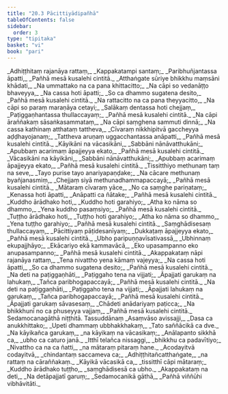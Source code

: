 ```yaml
---
title: "20.3 Pācittiyādipañhā"
tableOfContents: false
sidebar:
  order: 3
type: "tipitaka"
basket: "vi"
book: "pari"
---
```



<DynamicBreadcrumb />

<Division number="481" book="pari" bookNo="5" page="377">

<Paragraph number="2369" type="verses" book="pari">
_Adhiṭṭhitaṃ rajanāya rattaṃ,_  
_Kappakatampi santaṃ;_  
_Paribhuñjantassa āpatti,_  
_Pañhā mesā kusalehi cintitā._  

</Paragraph>

<Paragraph number="2370" type="verses" book="pari">
_Atthaṅgate sūriye bhikkhu maṃsāni khādati,_  
_Na ummattako na ca pana khittacitto;_  
_Na cāpi so vedanāṭṭo bhaveyya,_  
_Na cassa hoti āpatti;_  
_So ca dhammo sugatena desito,_  
_Pañhā mesā kusalehi cintitā._  

</Paragraph>

<Paragraph number="2371" type="verses" book="pari">
_Na rattacitto na ca pana theyyacitto,_  
_Na cāpi so paraṃ maraṇāya cetayi;_  
_Salākaṃ dentassa hoti chejjaṃ,_  
_Paṭiggaṇhantassa thullaccayaṃ;_  
_Pañhā mesā kusalehi cintitā._  

</Paragraph>

<Paragraph number="2372" type="verses" book="pari">
_Na cāpi āraññakaṃ sāsaṅkasammataṃ,_  
_Na cāpi saṃghena sammuti dinnā;_  
_Na cassa kathinaṃ atthataṃ tattheva,_  
_Cīvaraṃ nikkhipitvā gaccheyya aḍḍhayojanaṃ;_  
_Tattheva aruṇaṃ uggacchantassa anāpatti,_  
_Pañhā mesā kusalehi cintitā._  

</Paragraph>

<Paragraph number="2373" type="verses" book="pari">
_Kāyikāni na vācasikāni,_  
_Sabbāni nānāvatthukāni;_  
_Apubbaṃ acarimaṃ āpajjeyya ekato,_  
_Pañhā mesā kusalehi cintitā._  

</Paragraph>

<Paragraph number="2374" type="verses" book="pari">
_Vācasikāni na kāyikāni,_  
_Sabbāni nānāvatthukāni;_  
_Apubbaṃ acarimaṃ āpajjeyya ekato,_  
_Pañhā mesā kusalehi cintitā._  

</Paragraph>

<Paragraph number="2375" type="verses" book="pari">
_Tissitthiyo methunaṃ taṃ na seve,_  
_Tayo purise tayo anariyapaṇḍake;_  
_Na cācare methunaṃ byañjanasmiṃ,_  
_Chejjaṃ siyā methunadhammapaccayā;_  
_Pañhā mesā kusalehi cintitā._  

</Paragraph>

<Paragraph number="2376" type="verses" book="pari">
_Mātaraṃ cīvaraṃ yāce,_  
_No ca saṃghe pariṇataṃ;_  
_Kenassa hoti āpatti,_  
_Anāpatti ca ñātake;_  
_Pañhā mesā kusalehi cintitā._  

</Paragraph>

<Paragraph number="2377" type="verses" book="pari">
_Kuddho ārādhako hoti,_  
_Kuddho hoti garahiyo;_  
_Atha ko nāma so dhammo,_  
_Yena kuddho pasaṃsiyo;_  
_Pañhā mesā kusalehi cintitā._  

</Paragraph>

<Paragraph number="2378" type="verses" book="pari">
_Tuṭṭho ārādhako hoti,_  
_Tuṭṭho hoti garahiyo;_  
_Atha ko nāma so dhammo,_  
_Yena tuṭṭho garahiyo;_  
_Pañhā mesā kusalehi cintitā._  

</Paragraph>

<Paragraph number="2379" type="verses" book="pari">
_Saṃghādisesaṃ thullaccayaṃ,_  
_Pācittiyaṃ pāṭidesanīyaṃ;_  
_Dukkaṭaṃ āpajjeyya ekato,_  
_Pañhā mesā kusalehi cintitā._  

</Paragraph>

<Paragraph number="2380" type="verses" book="pari">
_Ubho paripuṇṇavīsativassā,_  
_Ubhinnaṃ ekupajjhāyo;_  
_Ekācariyo ekā kammavācā,_  
_Eko upasampanno eko anupasampanno;_  
_Pañhā mesā kusalehi cintitā._  

</Paragraph>

<Paragraph number="2381" type="verses" book="pari">
_Akappakataṃ nāpi rajanāya rattaṃ,_  
_Tena nivattho yena kāmaṃ vajeyya;_  
_Na cassa hoti āpatti,_  
_So ca dhammo sugatena desito;_  
_Pañhā mesā kusalehi cintitā._  

</Paragraph>

<Paragraph number="2382" type="verses" book="pari">
_Na deti na paṭiggaṇhāti,_  
_Paṭiggaho tena na vijjati;_  
_Āpajjati garukaṃ na lahukaṃ,_  
_Tañca paribhogapaccayā;_  
_Pañhā mesā kusalehi cintitā._  

</Paragraph>

<Paragraph number="2383" type="verses" book="pari">
_Na deti na paṭiggaṇhāti,_  
_Paṭiggaho tena na vijjati;_  
_Āpajjati lahukaṃ na garukaṃ,_  
_Tañca paribhogapaccayā;_  
_Pañhā mesā kusalehi cintitā._  

</Paragraph>

<Paragraph number="2384" type="verses" book="pari">
_Āpajjati garukaṃ sāvasesaṃ,_  
_Chādeti anādariyaṃ paṭicca;_  
_Na bhikkhunī no ca phuseyya vajjaṃ,_  
_Pañhā mesā kusalehi cintitā._  


</Paragraph>
</Division>

<Paragraph number="2385" type="center" book="pari">
Sedamocanagāthā niṭṭhitā.



</Paragraph>

<Paragraph number="2386" type="center" book="pari">
Tassuddānaṃ


</Paragraph>

<Paragraph number="2387" type="verses" book="pari">
_Asaṃvāso avissajji,_  
_Dasa ca anukkhittako;_  
_Upeti dhammaṃ ubbhakkhakaṃ,_  
_Tato saññācikā ca dve._  

</Paragraph>

<Paragraph number="2388" type="verses" book="pari">
_Na kāyikañca garukaṃ,_  
_na kāyikaṃ na vācasikaṃ;_  
_Anālapanto sikkhā ca,_  
_ubho ca caturo janā._  

</Paragraph>

<Paragraph number="2389" type="verses" book="pari">
_Itthī telañca nissaggi,_  
_bhikkhu ca padavītiyo;_  
_Nivattho ca na ca ñatti,_  
_na mātaraṃ pitaraṃ hane._  

</Paragraph>

<Paragraph number="2390" type="verses" book="pari">
_Acodayitvā codayitvā,_  
_chindantaṃ saccameva ca;_  
_Adhiṭṭhitañcatthaṅgate,_  
_na rattaṃ na cāraññakaṃ._  

</Paragraph>

<Paragraph number="2391" type="verses" book="pari">
_Kāyikā vācasikā ca,_  
_tissitthī cāpi mātaraṃ;_  
_Kuddho ārādhako tuṭṭho,_  
_saṃghādisesā ca ubho._  

</Paragraph>

<Paragraph number="2392" type="verses" book="pari">
_Akappakataṃ na deti,_  
_Na detāpajjatī garuṃ;_  
_Sedamocanikā gāthā,_  
_Pañhā viññūhi vibhāvitāti._
</Paragraph>